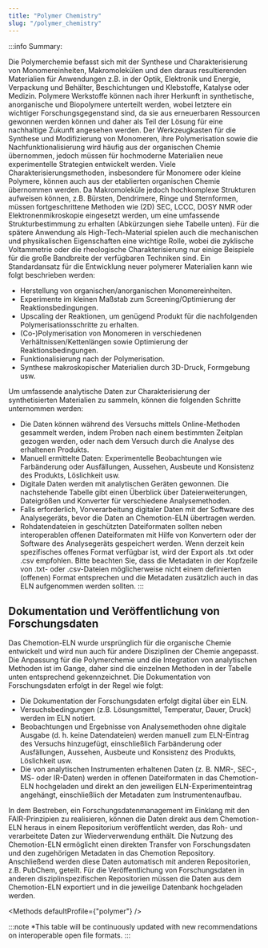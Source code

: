 ```yaml
---
title: "Polymer Chemistry"
slug: "/polymer_chemistry"
---
```




:::info Summary:

Die Polymerchemie befasst sich mit der Synthese und Charakterisierung von Monomereinheiten, Makromolekülen und den daraus resultierenden
Materialien für Anwendungen z.B. in der Optik, Elektronik und Energie, Verpackung und Behälter, Beschichtungen und Klebstoffe,
Katalyse oder Medizin. Polymere Werkstoffe können nach ihrer Herkunft in synthetische, anorganische und Biopolymere unterteilt werden, wobei letztere ein wichtiger Forschungsgegenstand sind, da sie aus erneuerbaren Ressourcen gewonnen werden können und daher als Teil der Lösung für eine nachhaltige Zukunft angesehen werden. Der Werkzeugkasten für die Synthese und Modifizierung von Monomeren, ihre Polymerisation sowie die Nachfunktionalisierung wird häufig aus der organischen Chemie übernommen, jedoch müssen für hochmoderne Materialien neue experimentelle Strategien entwickelt werden. Viele Charakterisierungsmethoden, insbesondere für Monomere oder kleine Polymere, können auch aus der etablierten organischen Chemie übernommen werden. Da Makromoleküle jedoch hochkomplexe Strukturen aufweisen können, z.B. Bürsten, Dendrimere, Ringe und Sternformen, müssen fortgeschrittene Methoden wie (2D) SEC, LCCC, DOSY NMR oder Elektronenmikroskopie eingesetzt werden, um eine umfassende Strukturbestimmung zu erhalten (Abkürzungen siehe Tabelle unten). Für die spätere Anwendung als High-Tech-Material spielen auch die mechanischen und physikalischen Eigenschaften eine wichtige Rolle, wobei die zyklische Voltammetrie oder die rheologische Charakterisierung nur einige Beispiele für die große Bandbreite der verfügbaren Techniken sind. Ein Standardansatz für die Entwicklung neuer polymerer Materialien kann wie folgt beschrieben werden: 

- Herstellung von organischen/anorganischen Monomereinheiten.
- Experimente im kleinen Maßstab zum Screening/Optimierung der Reaktionsbedingungen.
- Upscaling der Reaktionen, um genügend Produkt für die nachfolgenden Polymerisationsschritte zu erhalten.
- (Co-)Polymerisation von Monomeren in verschiedenen Verhältnissen/Kettenlängen sowie Optimierung der Reaktionsbedingungen.
- Funktionalisierung nach der Polymerisation.
- Synthese makroskopischer Materialien durch 3D-Druck, Formgebung usw.

Um umfassende analytische Daten zur Charakterisierung der synthetisierten Materialien zu sammeln, können die folgenden Schritte unternommen werden:

- Die Daten können während des Versuchs mittels Online-Methoden gesammelt werden, indem Proben nach einem bestimmten Zeitplan gezogen werden, oder nach dem Versuch durch die Analyse des erhaltenen Produkts.
- Manuell ermittelte Daten: Experimentelle Beobachtungen wie Farbänderung oder Ausfällungen, Aussehen, Ausbeute und Konsistenz des Produkts, Löslichkeit usw.
- Digitale Daten werden mit analytischen Geräten gewonnen. Die nachstehende Tabelle gibt einen Überblick über Dateierweiterungen, Dateigrößen und Konverter für verschiedene Analysemethoden.
- Falls erforderlich, Vorverarbeitung digitaler Daten mit der Software des Analysegeräts, bevor die Daten an Chemotion-ELN übertragen werden.
- Rohdatendateien in geschützten Dateiformaten sollten neben interoperablen offenen Dateiformaten mit Hilfe von Konvertern oder der Software des Analysegeräts gespeichert werden. Wenn derzeit kein spezifisches offenes Format verfügbar ist, wird der Export als .txt oder .csv empfohlen. Bitte beachten Sie, dass die Metadaten in der Kopfzeile von .txt- oder .csv-Dateien möglicherweise nicht einem definierten (offenen) Format entsprechen und die Metadaten zusätzlich auch in das ELN aufgenommen werden sollten.
:::


## Dokumentation und Veröffentlichung von Forschungsdaten

Das Chemotion-ELN wurde ursprünglich für die organische Chemie entwickelt und wird nun auch für andere Disziplinen der Chemie angepasst. Die Anpassung für die Polymerchemie und die Integration von analytischen Methoden ist im Gange, daher sind die einzelnen Methoden in der Tabelle unten entsprechend gekennzeichnet. Die Dokumentation von Forschungsdaten erfolgt in der Regel wie folgt:

- Die Dokumentation der Forschungsdaten erfolgt digital über ein ELN.
- Versuchsbedingungen (z.B. Lösungsmittel, Temperatur, Dauer, Druck) werden im ELN notiert.
- Beobachtungen und Ergebnisse von Analysemethoden ohne digitale Ausgabe (d. h. keine Datendateien) werden manuell zum ELN-Eintrag des Versuchs hinzugefügt, einschließlich Farbänderung oder Ausfällungen, Aussehen, Ausbeute und Konsistenz des Produkts, Löslichkeit usw.
- Die von analytischen Instrumenten erhaltenen Daten (z. B. NMR-, SEC-, MS- oder IR-Daten) werden in offenen Dateiformaten in das Chemotion-ELN hochgeladen und direkt an den jeweiligen ELN-Experimenteintrag angehängt, einschließlich der Metadaten zum Instrumentenaufbau.

In dem Bestreben, ein Forschungsdatenmanagement im Einklang mit den FAIR-Prinzipien zu realisieren, können die Daten direkt aus dem Chemotion-ELN heraus in einem Repositorium veröffentlicht werden, das Roh- und verarbeitete Daten zur Wiederverwendung enthält. Die Nutzung des Chemotion-ELN ermöglicht einen direkten Transfer von Forschungsdaten und den zugehörigen Metadaten in das Chemotion Repository. Anschließend werden diese Daten automatisch mit anderen Repositorien, z.B. PubChem, geteilt. Für die Veröffentlichung von Forschungsdaten in anderen disziplinspezifischen Repositorien müssen die Daten aus dem Chemotion-ELN exportiert und in die jeweilige Datenbank hochgeladen werden.

<Methods defaultProfile={"polymer"} />

:::note *This table will be continuously updated with new recommendations on interoperable open file formats.
:::
